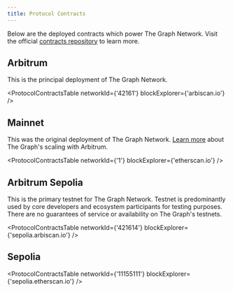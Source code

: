 ```yaml
---
title: Protocol Contracts
---
```



Below are the deployed contracts which power The Graph Network. Visit the official [contracts repository](https://github.com/graphprotocol/contracts) to learn more.

## Arbitrum

This is the principal deployment of The Graph Network.

<ProtocolContractsTable networkId={'42161'} blockExplorer={'arbiscan.io'} />

## Mainnet

This was the original deployment of The Graph Network. [Learn more](/arbitrum/arbitrum-faq) about The Graph's scaling with Arbitrum.

<ProtocolContractsTable networkId={'1'} blockExplorer={'etherscan.io'} />

## Arbitrum Sepolia

This is the primary testnet for The Graph Network. Testnet is predominantly used by core developers and ecosystem participants for testing purposes. There are no guarantees of service or availability on The Graph's testnets.

<ProtocolContractsTable networkId={'421614'} blockExplorer={'sepolia.arbiscan.io'} />

## Sepolia

<ProtocolContractsTable networkId={'11155111'} blockExplorer={'sepolia.etherscan.io'} />

